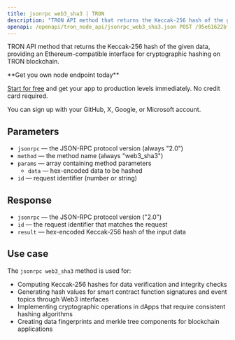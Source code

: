```yaml
---
title: jsonrpc web3_sha3 | TRON
description: "TRON API method that returns the Keccak-256 hash of the given data. This method provides Ethereum-compatible interface for TRON blockchain."
openapi: /openapi/tron_node_api/jsonrpc_web3_sha3.json POST /95e61622bf6a8af293978377718e3b77/jsonrpc/web3_sha3
---
```


TRON API method that returns the Keccak-256 hash of the given data, providing an Ethereum-compatible interface for cryptographic hashing on TRON blockchain.

<Check>
**Get you own node endpoint today**

[Start for free](https://console.chainstack.com/) and get your app to production levels immediately. No credit card required.

You can sign up with your GitHub, X, Google, or Microsoft account.
</Check>

## Parameters

* `jsonrpc` — the JSON-RPC protocol version (always "2.0")
* `method` — the method name (always "web3_sha3")
* `params` — array containing method parameters
  * `data` — hex-encoded data to be hashed
* `id` — request identifier (number or string)

## Response

* `jsonrpc` — the JSON-RPC protocol version ("2.0")
* `id` — the request identifier that matches the request
* `result` — hex-encoded Keccak-256 hash of the input data

## Use case

The `jsonrpc web3_sha3` method is used for:

* Computing Keccak-256 hashes for data verification and integrity checks
* Generating hash values for smart contract function signatures and event topics through Web3 interfaces
* Implementing cryptographic operations in dApps that require consistent hashing algorithms
* Creating data fingerprints and merkle tree components for blockchain applications